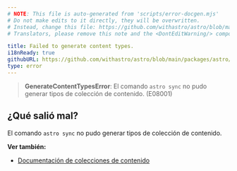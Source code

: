 ```yaml
---
# NOTE: This file is auto-generated from 'scripts/error-docgen.mjs'
# Do not make edits to it directly, they will be overwritten.
# Instead, change this file: https://github.com/withastro/astro/blob/main/packages/astro/src/core/errors/errors-data.ts
# Translators, please remove this note and the <DontEditWarning/> component.

title: Failed to generate content types.
i18nReady: true
githubURL: https://github.com/withastro/astro/blob/main/packages/astro/src/core/errors/errors-data.ts
type: error
---
```


> **GenerateContentTypesError**: El comando `astro sync` no pudo generar tipos de colección de contenido. (E08001)

## ¿Qué salió mal?

El comando `astro sync` no pudo generar tipos de colección de contenido.

**Ver también:**

-  [Documentación de colecciones de contenido](/es/guides/content-collections/)

